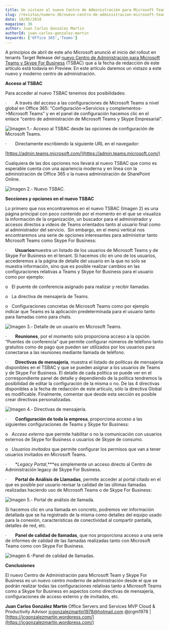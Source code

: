 ```yaml
---
title: Un vistazo al nuevo Centro de Administración para Microsoft Teams y Skype For Business
slug: /revistas/numero-36/nuevo-centro-de-administracion-microsoft-teams-y-skype-for-business
date: 10/05/2018
magazine: 36
author: Juan Carlos Gonzalez Martin
authorId: juan-carlos-gonzalez-martin
keywords: ['Office 365','Teams']
---
```






A principios de abril de este año Microsoft anunció el inicio del rollout en tenants Target Release del [nuevo Centro de Administración para Microsoft Teams y Skype For Business](https://techcommunity.microsoft.com/t5/Microsoft-Teams-Blog/Announcing-the-new-Microsoft-Teams-amp-Skype-for-Business-Admin/ba-p/179534) (TSBAC) que a la fecha de redacción de este artículo está todavía en Preview. En este artículo daremos un vistazo a este nuevo y moderno centro de administración.

**Acceso al TSBAC**

Para acceder al nuevo TSBAC tenemos dos posibilidades:

·       A través del acceso a las configuraciones de Microsoft Teams a nivel global en Office 365: “Configuración-&gt;Servicios y complementos-&gt;Microsoft Teams” y en el panel de configuración hacemos clic en el enlace “centro de administración de Microsoft Teams y Skype Empresarial”.

​​![Imagen 1.- Acceso al TSBAC desde las opciones de configuración de Microsoft Teams.](../../../images/numero36/nuevo-centro-de-administracion-microsoft-teams-y-skype-for-business/image1.png)

·        Directamente escribiendo la siguiente URL en el navegador:

[https://admin.teams.microsoft.com/](https://admin.teams.microsoft.com/)

Cualquiera de las dos opciones nos llevará al nuevo TSBAC que como es esperable cuenta con una apariencia moderna y en línea con la administración de Office 365 o la nueva administración de SharePoint Online.

![Imagen 2.- Nuevo TSBAC.](../../../images/numero36/nuevo-centro-de-administracion-microsoft-teams-y-skype-for-business/image2.png)

**Secciones y opciones en el nuevo TSBAC**

Lo primero que nos encontraremos en el nuevo TSBAC (Imagen 2) es una página principal con poco contenido por el momento en el que se visualiza la información de la organización, un buscador para el administrador y accesos directos a videos de Teams orientados tanto al usuario final como al administrador del servicio.  Sin embargo, en el menú vertical nos encontraremos una serie de opciones interesantes para administrar tanto Microsoft Teams como Skype For Business:

·       **Usuarios**muestra un listado de los usuarios de Microsoft Teams y de Skype For Business en el tenant. Si hacemos clic en uno de los usuarios, accederemos a la página de detalle del usuario en la que no solo se muestra información, sino que es posible realizar cambios en las configuraciones relativas a Teams y Skype for Business para el usuario como por ejemplo:

o   El puente de conferencia asignado para realizar y recibir llamadas.

o   La directiva de mensajería de Teams.

o   Configuraciones concretas de Microsoft Teams como por ejemplo indicar que Teams es la aplicación predeterminada para el usuario tanto para llamadas como para chats.

![Imagen 3.- Detalle de un usuario en Microsoft Teams.](../../../images/numero36/nuevo-centro-de-administracion-microsoft-teams-y-skype-for-business/image3.png)

·       **Reuniones**, por el momento solo proporciona acceso a la opción “Puentes de conferencia” que permite configurar números de teléfono tanto gratuitos como de pago que pueden ser utilizados por los usuarios para conectarse a las reuniones mediante llamada de teléfono.

·       **Directivas de mensajería**, muestra el listado de políticas de mensajería disponibles en el TSBAC y que se pueden asignar a los usuarios de Teams y de Skype For Business. El detalle de cada política se puede ver en el correspondiente panel de detalle y dependiendo de la política tendremos la posibilidad de editar la configuración de la misma o no. De las 4 directivas disponibles a la fecha de redacción de este artículo, sólo la directiva Global es modificable. Finalmente, comentar que desde esta sección es posible crear directivas personalizadas.

![Imagen 4.- Directivas de mensajería.](../../../images/numero36/nuevo-centro-de-administracion-microsoft-teams-y-skype-for-business/image4.png)



·       **Configuración de toda la empresa**, proporciona acceso a las siguientes configuraciones de Teams y Skype for Business:

o   *Acceso externo* que permite habilitar o no la comunicación con usuarios externos de Skype for Business o usuarios de Skype de consumo.

o   *Usuarios invitados* que permite configurar los permisos que van a tener usuarios invitados en Microsoft Teams.

·       **Legacy Portal*,***es simplemente un acceso directo al Centro de Administración legacy de Skype For Business.

·       **Portal de Análisis de Llamadas**, permite acceder al portal citado en el que es posible por usuario revisar la calidad de las últimas llamadas realizadas haciendo uso de Microsoft Teams o de Skype For Business:

![Imagen 5.- Portal de análisis de llamada.](../../../images/numero36/nuevo-centro-de-administracion-microsoft-teams-y-skype-for-business/image5.png)

Si hacemos clic en una llamada en concreto, podremos ver información detallada que se ha registrado de la misma como detalles del equipo usado para la conexión, características de conectividad al compartir pantalla, detalles de red, etc.

·       **Panel de calidad de llamadas**, que nos proporciona acceso a una serie de informes de calidad de las llamadas realizadas tanto con Microsoft Teams como con Skype For Business.

![Imagen 6.-Panel de calidad de llamadas.](../../../images/numero36/nuevo-centro-de-administracion-microsoft-teams-y-skype-for-business/image6.png)

**Conclusiones**

El nuevo Centro de Administración para Microsoft Team y Skype For Business es un nuevo centro moderno de administración desde el que se podrán realizar todas las configuraciones relativas tanto a Microsoft Teams como a Skype for Business en aspectos como directivas de mensajería, configuraciones de acceso externo y de invitados, etc.



**Juan Carlos González Martín**
 Office Servers and Services MVP
 Cloud & Productivity Advisor 
jcgonzalezmartin1978@hotmail.com
 @jcgm1978 | [https://jcgonzalezmartin.wordpress.com/](https://jcgonzalezmartin.wordpress.com/)

 
 
